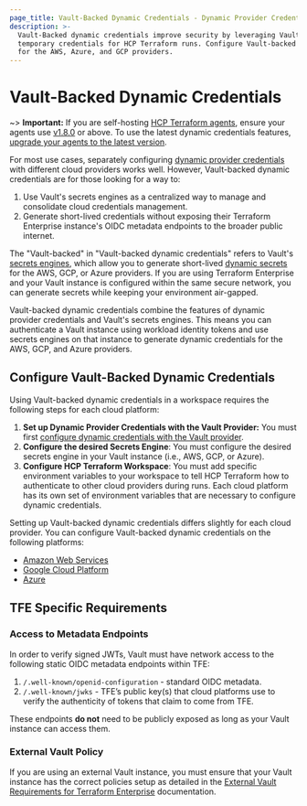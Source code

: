 ```yaml
---
page_title: Vault-Backed Dynamic Credentials - Dynamic Provider Credentials - Workspaces - HCP Terraform
description: >-
  Vault-Backed dynamic credentials improve security by leveraging Vault to generate
  temporary credentials for HCP Terraform runs. Configure Vault-backed dynamic credentials
  for the AWS, Azure, and GCP providers.
---
```


# Vault-Backed Dynamic Credentials

~> **Important:** If you are self-hosting [HCP Terraform agents](/terraform/cloud-docs/agents), ensure your agents use [v1.8.0](/terraform/cloud-docs/agents/changelog#1-8-0-04-18-2023) or above. To use the latest dynamic credentials features, [upgrade your agents to the latest version](/terraform/cloud-docs/agents/changelog).

For most use cases, separately configuring [dynamic provider credentials](/terraform/cloud-docs/workspaces/dynamic-provider-credentials) with different cloud providers works well. However, Vault-backed dynamic credentials are for those looking for a way to:
 1. Use Vault's secrets engines as a centralized way to manage and consolidate cloud credentials management.
 2. Generate short-lived credentials without exposing their Terraform Enterprise instance's OIDC metadata endpoints to the broader public internet.

The "Vault-backed" in "Vault-backed dynamic credentials" refers to Vault's [secrets engines](/vault/docs/secrets), which allow you to generate short-lived [dynamic secrets](https://www.vaultproject.io/use-cases/dynamic-secrets) for the AWS, GCP, or Azure providers. If you are using Terraform Enterprise and your Vault instance is configured within the same secure network, you can generate secrets while keeping your environment air-gapped.

Vault-backed dynamic credentials combine the features of dynamic provider credentials and Vault's secrets engines. This means you can authenticate a Vault instance using workload identity tokens and use secrets engines on that instance to generate dynamic credentials for the AWS, GCP, and Azure providers.

## Configure Vault-Backed Dynamic Credentials

Using Vault-backed dynamic credentials in a workspace requires the following steps for each cloud platform:

1. **Set up Dynamic Provider Credentials with the Vault Provider:** You must first [configure dynamic credentials with the Vault provider](/terraform/cloud-docs/workspaces/dynamic-provider-credentials/vault-configuration).
2. **Configure the desired Secrets Engine**: You must configure the desired secrets engine in your Vault instance (i.e., AWS, GCP, or Azure).
3. **Configure HCP Terraform Workspace**: You must add specific environment variables to your workspace to tell HCP Terraform how to authenticate to other cloud providers during runs. Each cloud platform has its own set of environment variables that are necessary to configure dynamic credentials.

Setting up Vault-backed dynamic credentials differs slightly for each cloud provider. You can configure Vault-backed dynamic credentials on the following platforms:
- [Amazon Web Services](/terraform/cloud-docs/workspaces/dynamic-provider-credentials/vault-backed/aws-configuration)
- [Google Cloud Platform](/terraform/cloud-docs/workspaces/dynamic-provider-credentials/vault-backed/gcp-configuration)
- [Azure](/terraform/cloud-docs/workspaces/dynamic-provider-credentials/vault-backed/azure-configuration)

## TFE Specific Requirements

### Access to Metadata Endpoints

In order to verify signed JWTs, Vault must have network access to the following static OIDC metadata endpoints within TFE:

1. `/.well-known/openid-configuration` - standard OIDC metadata.
2. `/.well-known/jwks` - TFE’s public key(s) that cloud platforms use to verify the authenticity of tokens that claim to come from TFE.

These endpoints **do not** need to be publicly exposed as long as your Vault instance can access them.

### External Vault Policy

If you are using an external Vault instance, you must ensure that your Vault instance has the correct policies setup as detailed in the [External Vault Requirements for Terraform Enterprise](/terraform/enterprise/requirements/data-storage/vault) documentation.
